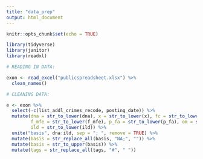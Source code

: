 ```yaml
---
title: "data_prep"
output: html_document
---
```


```r
knitr::opts_chunk$set(echo = TRUE)

library(tidyverse)
library(janitor)
library(readxl)
```

```r
# READING IN DATA:

exon <- read_excel("publicspreadsheet.xlsx") %>%
  clean_names()

# CLEANING DATA:

e <- exon %>%
  select(-c(list_addl_crimes_recode, posting_date)) %>%
  mutate(dna = str_to_lower(dna), x = str_to_lower(x), fc = str_to_lower(fc), mwid = str_to_lower(mwid), 
         f_mfe = str_to_lower(f_mfe), p_fa = str_to_lower(p_fa), om = str_to_lower(om), 
         ild = str_to_lower(ild)) %>%
  unite("basis", dna:ild, sep = "; ", remove = TRUE) %>%
  mutate(basis = str_replace_all(basis, "NA;", "")) %>%
  mutate(basis = str_to_upper(basis)) %>%
  mutate(tags = str_replace_all(tags, "#", " "))

```

```r

```

